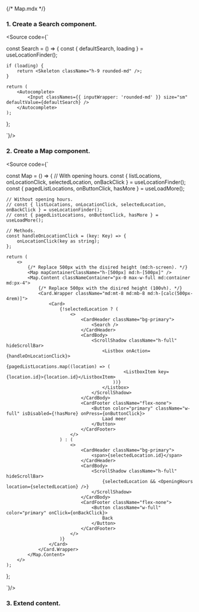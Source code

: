 {/* Map.mdx */}



<Meta of={MapStories} />

### 1. Create a Search component.
<Source code={`

const Search = () => {
    const { defaultSearch, loading } = useLocationFinder();

    if (loading) {
        return <Skeleton className="h-9 rounded-md" />;
    }

    return (
        <Autocomplete>
            <Input classNames={{ inputWrapper: 'rounded-md' }} size="sm" defaultValue={defaultSearch} />
        </Autocomplete>
    );
};

`}/>

### 2. Create a Map component.
<Source code={`

const Map = () => {
    // With opening hours.
    const { listLocations, onLocationClick, selectedLocation, onBackClick } = useLocationFinder<LocationOpeningHours>();
    const { pagedListLocations, onButtonClick, hasMore } = useLoadMore<LocationOpeningHours>();
    
    // Without opening hours.
    // const { listLocations, onLocationClick, selectedLocation, onBackClick } = useLocationFinder();
    // const { pagedListLocations, onButtonClick, hasMore } = useLoadMore();
    
    // Methods.
    const handleOnLocationClick = (key: Key) => {
        onLocationClick(key as string);
    };

    return (
        <>
            {/* Replace 500px with the disired height (md:h-screen). */}
            <Map mapContainerClassName="h-[500px] md:h-[500px]" />
            <Map.Content classNameContainer="px-0 max-w-full md:container md:px-4">
                {/* Replace 500px with the disired height (100vh). */}
                <Card.Wrapper className="md:mt-8 md:mb-8 md:h-[calc(500px-4rem)]">
                    <Card>
                        {!selectedLocation ? (
                            <>
                                <CardHeader className="bg-primary">
                                    <Search />
                                </CardHeader>
                                <CardBody>
                                    <ScrollShadow className="h-full" hideScrollBar>
                                        <Listbox onAction={handleOnLocationClick}>
                                            {pagedListLocations.map((location) => (
                                                <ListboxItem key={location.id}>{location.id}</ListboxItem>
                                            ))}
                                        </Listbox>
                                    </ScrollShadow>
                                </CardBody>
                                <CardFooter className="flex-none">
                                    <Button color="primary" className="w-full" isDisabled={!hasMore} onPress={onButtonClick}>
                                        Laad meer
                                    </Button>
                                </CardFooter>
                            </>
                        ) : (
                            <>
                                <CardHeader className="bg-primary">
                                    <span>{selectedLocation.id}</span>
                                </CardHeader>
                                <CardBody>
                                    <ScrollShadow className="h-full" hideScrollBar>
                                        {selectedLocation && <OpeningHours location={selectedLocation} />}
                                    </ScrollShadow>
                                </CardBody>
                                <CardFooter className="flex-none">
                                    <Button className="w-full" color="primary" onClick={onBackClick}>
                                        Back
                                    </Button>
                                </CardFooter>
                            </>
                        )}
                    </Card>
                </Card.Wrapper>
            </Map.Content>
        </>
    );
};

`}/>

<Canvas of={MapStories.Primary} />

### 3. Extend content.